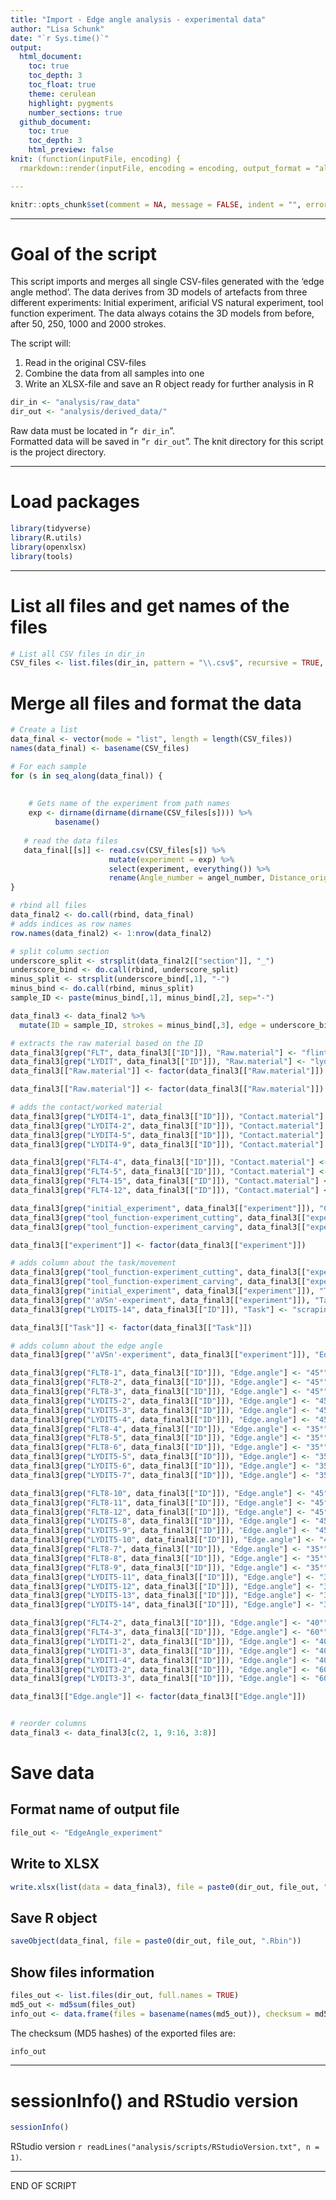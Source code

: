```yaml
---
title: "Import - Edge angle analysis - experimental data"
author: "Lisa Schunk"
date: "`r Sys.time()`"
output:
  html_document:
    toc: true
    toc_depth: 3
    toc_float: true
    theme: cerulean
    highlight: pygments
    number_sections: true
  github_document: 
    toc: true
    toc_depth: 3
    html_preview: false
knit: (function(inputFile, encoding) {
  rmarkdown::render(inputFile, encoding = encoding, output_format = "all", knit_root_dir = rprojroot::find_rstudio_root_file()) })

---
```


```r
knitr::opts_chunk$set(comment = NA, message = FALSE, indent = "", error = TRUE)
```


---

# Goal of the script
This script imports and merges all single CSV-files generated with the 'edge angle method'. The data derives from 3D models of artefacts from three different experiments: Initial experiment, arificial VS natural experiment, tool function experiment. The data always cotains the 3D models from before, after 50, 250, 1000 and 2000 strokes.

The script will:

1. Read in the original CSV-files   
2. Combine the data from all samples into one 
3. Write an XLSX-file and save an R object ready for further analysis in R 



```r
dir_in <- "analysis/raw_data"
dir_out <- "analysis/derived_data/"
```


Raw data must be located in "`r dir_in`".  
Formatted data will be saved in "`r dir_out`".
The knit directory for this script is the project directory.

---


# Load packages
```r
library(tidyverse)
library(R.utils)
library(openxlsx)
library(tools)
```


---


# List all files and get names of the files  
```r
# List all CSV files in dir_in
CSV_files <- list.files(dir_in, pattern = "\\.csv$", recursive = TRUE, full.names = TRUE)

```



# Merge all files and format the data 
```r
# Create a list 
data_final <- vector(mode = "list", length = length(CSV_files)) 
names(data_final) <- basename(CSV_files)

# For each sample
for (s in seq_along(data_final)) {
  
      
    # Gets name of the experiment from path names 
    exp <- dirname(dirname(dirname(CSV_files[s]))) %>%
          basename()
    
   # read the data files
   data_final[[s]] <- read.csv(CSV_files[s]) %>% 
                      mutate(experiment = exp) %>% 
                      select(experiment, everything()) %>% 
                      rename(Angle_number = angel_number, Distance_origin = dist.to.origin.on.curve..mm., Segment = segment.on.section..mm.,Three_point = angle.1..3.points...degree., Two_lines = angle.2..2.constructed.lines...degree., Best_fit = angle.3..2.BestFit.lines...degree.)
}

# rbind all files 
data_final2 <- do.call(rbind, data_final)
# adds indices as row names 
row.names(data_final2) <- 1:nrow(data_final2)

# split column section
underscore_split <- strsplit(data_final2[["section"]], "_")
underscore_bind <- do.call(rbind, underscore_split)
minus_split <- strsplit(underscore_bind[,1], "-")
minus_bind <- do.call(rbind, minus_split)
sample_ID <- paste(minus_bind[,1], minus_bind[,2], sep="-")

data_final3 <- data_final2 %>% 
  mutate(ID = sample_ID, strokes = minus_bind[,3], edge = underscore_bind[,2], sec = underscore_bind[,4])

# extracts the raw material based on the ID
data_final3[grep("FLT", data_final3[["ID"]]), "Raw.material"] <- "flint"
data_final3[grep("LYDIT", data_final3[["ID"]]), "Raw.material"] <- "lydite"
data_final3[["Raw.material"]] <- factor(data_final3[["Raw.material"]])

data_final3[["Raw.material"]] <- factor(data_final3[["Raw.material"]])

# adds the contact/worked material
data_final3[grep("LYDIT4-1", data_final3[["ID"]]), "Contact.material"] <- "pork skin"
data_final3[grep("LYDIT4-2", data_final3[["ID"]]), "Contact.material"] <- "bone plate"
data_final3[grep("LYDIT4-5", data_final3[["ID"]]), "Contact.material"] <- "bos scapula"
data_final3[grep("LYDIT4-9", data_final3[["ID"]]), "Contact.material"] <- "skin pad"

data_final3[grep("FLT4-4", data_final3[["ID"]]), "Contact.material"] <- "pork skin"
data_final3[grep("FLT4-5", data_final3[["ID"]]), "Contact.material"] <- "bone plate"
data_final3[grep("FLT4-15", data_final3[["ID"]]), "Contact.material"] <- "bos scapula"
data_final3[grep("FLT4-12", data_final3[["ID"]]), "Contact.material"] <- "skin pad"

data_final3[grep("initial_experiment", data_final3[["experiment"]]), "Contact.material"] <- "bone plate"
data_final3[grep("tool_function-experiment_cutting", data_final3[["experiment"]]), "Contact.material"] <- "bone plate"
data_final3[grep("tool_function-experiment_carving", data_final3[["experiment"]]), "Contact.material"] <- "bone plate"

data_final3[["experiment"]] <- factor(data_final3[["experiment"]])

# adds column about the task/movement 
data_final3[grep("tool_function-experiment_cutting", data_final3[["experiment"]]), "Task"] <- "cutting"
data_final3[grep("tool_function-experiment_carving", data_final3[["experiment"]]), "Task"] <- "carving"
data_final3[grep("initial_experiment", data_final3[["experiment"]]), "Task"] <- "cutting"
data_final3[grep("'aVSn'-experiment", data_final3[["experiment"]]), "Task"] <- "cutting"
data_final3[grep("LYDIT5-14", data_final3[["ID"]]), "Task"] <- "scraping"

data_final3[["Task"]] <- factor(data_final3[["Task"]])

# adds column about the edge angle 
data_final3[grep("'aVSn'-experiment", data_final3[["experiment"]]), "Edge.angle"] <- "60°"

data_final3[grep("FLT8-1", data_final3[["ID"]]), "Edge.angle"] <- "45°"
data_final3[grep("FLT8-2", data_final3[["ID"]]), "Edge.angle"] <- "45°"
data_final3[grep("FLT8-3", data_final3[["ID"]]), "Edge.angle"] <- "45°"
data_final3[grep("LYDIT5-2", data_final3[["ID"]]), "Edge.angle"] <- "45°"
data_final3[grep("LYDIT5-3", data_final3[["ID"]]), "Edge.angle"] <- "45°"
data_final3[grep("LYDIT5-4", data_final3[["ID"]]), "Edge.angle"] <- "45°"
data_final3[grep("FLT8-4", data_final3[["ID"]]), "Edge.angle"] <- "35°"
data_final3[grep("FLT8-5", data_final3[["ID"]]), "Edge.angle"] <- "35°"
data_final3[grep("FLT8-6", data_final3[["ID"]]), "Edge.angle"] <- "35°"
data_final3[grep("LYDIT5-5", data_final3[["ID"]]), "Edge.angle"] <- "35°"
data_final3[grep("LYDIT5-6", data_final3[["ID"]]), "Edge.angle"] <- "35°"
data_final3[grep("LYDIT5-7", data_final3[["ID"]]), "Edge.angle"] <- "35°"

data_final3[grep("FLT8-10", data_final3[["ID"]]), "Edge.angle"] <- "45°"
data_final3[grep("FLT8-11", data_final3[["ID"]]), "Edge.angle"] <- "45°"
data_final3[grep("FLT8-12", data_final3[["ID"]]), "Edge.angle"] <- "45°"
data_final3[grep("LYDIT5-8", data_final3[["ID"]]), "Edge.angle"] <- "45°"
data_final3[grep("LYDIT5-9", data_final3[["ID"]]), "Edge.angle"] <- "45°"
data_final3[grep("LYDIT5-10", data_final3[["ID"]]), "Edge.angle"] <- "45°"
data_final3[grep("FLT8-7", data_final3[["ID"]]), "Edge.angle"] <- "35°"
data_final3[grep("FLT8-8", data_final3[["ID"]]), "Edge.angle"] <- "35°"
data_final3[grep("FLT8-9", data_final3[["ID"]]), "Edge.angle"] <- "35°"
data_final3[grep("LYDIT5-11", data_final3[["ID"]]), "Edge.angle"] <- "35°"
data_final3[grep("LYDIT5-12", data_final3[["ID"]]), "Edge.angle"] <- "35°"
data_final3[grep("LYDIT5-13", data_final3[["ID"]]), "Edge.angle"] <- "35°"
data_final3[grep("LYDIT5-14", data_final3[["ID"]]), "Edge.angle"] <- "35°"

data_final3[grep("FLT4-2", data_final3[["ID"]]), "Edge.angle"] <- "40°"
data_final3[grep("FLT4-3", data_final3[["ID"]]), "Edge.angle"] <- "60°"
data_final3[grep("LYDIT1-2", data_final3[["ID"]]), "Edge.angle"] <- "40°"
data_final3[grep("LYDIT1-3", data_final3[["ID"]]), "Edge.angle"] <- "40°"
data_final3[grep("LYDIT1-4", data_final3[["ID"]]), "Edge.angle"] <- "40°"
data_final3[grep("LYDIT3-2", data_final3[["ID"]]), "Edge.angle"] <- "60°"
data_final3[grep("LYDIT3-3", data_final3[["ID"]]), "Edge.angle"] <- "60°"

data_final3[["Edge.angle"]] <- factor(data_final3[["Edge.angle"]])


# reorder columns
data_final3 <- data_final3[c(2, 1, 9:16, 3:8)]

```



# Save data
## Format name of output file
```r
file_out <- "EdgeAngle_experiment"
```


## Write to XLSX
```r
write.xlsx(list(data = data_final3), file = paste0(dir_out, file_out, ".xlsx")) 
```


## Save R object
```r
saveObject(data_final, file = paste0(dir_out, file_out, ".Rbin"))
```


## Show files information
```r
files_out <- list.files(dir_out, full.names = TRUE)
md5_out <- md5sum(files_out)
info_out <- data.frame(files = basename(names(md5_out)), checksum = md5_out, row.names = NULL)
```

The checksum (MD5 hashes) of the exported files are:  
```r
info_out
```


---

# sessionInfo() and RStudio version

```r
sessionInfo()
```

RStudio version `r readLines("analysis/scripts/RStudioVersion.txt", n = 1)`.


---


END OF SCRIPT
